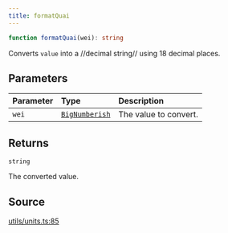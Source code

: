 ```yaml
---
title: formatQuai
---
```


```ts
function formatQuai(wei): string
```

Converts `value` into a //decimal string// using 18 decimal places.

## Parameters

| Parameter | Type | Description |
| :------ | :------ | :------ |
| `wei` | [`BigNumberish`](/content/type-aliases/BigNumberish) | The value to convert. |

## Returns

`string`

The converted value.

## Source

[utils/units.ts:85](https://github.com/dominant-strategies/quais-6.js/blob/3237c5c21df47dfe74b210196b4121a22539a577/src/utils/units.ts#L85)
